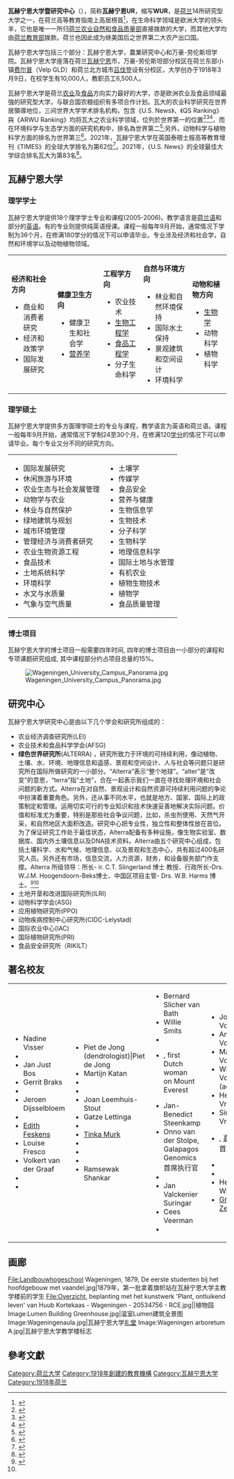 {{Infobox University
|name            =瓦赫宁恩大学<br>Wageningen University and Research Centre
|native_name     =Wageningen Universiteit en Researchcentrum
|image           =[[File:WUR_forum_building.JPG|250px]]
|motto           =To explore the potential of nature to improve the quality of life
|established     =1918
|type            =公立大学
|endowment       =
|staff           = 6500(包括185全职教授)
|president       =Prof. dr. Arthur Mol
|head_label      =执行董事会主席
|head       = Prof. dr. ir.  Louise Fresco
|students        =9426
|undergrad       =3813 
|postgrad        =3713
|doctoral        =1900
|profess         =202
|city            =[[瓦赫宁恩|瓦赫宁恩]]
|state           =
|country         =[[荷兰|荷兰]]
|campus          =
|free            =106(44%博士生)
|colours         =
|mascot          =
|nickname        =
|affiliations    =
|footnotes       =
|website         =[http://www.wageningenur.nl wageningenur.nl]
|coor            =
|logo            =
}}
'''瓦赫宁恩大学暨研究中心'''（{{lang-nl|Wageningen Universiteit en Research centrum}}），简称'''瓦赫宁恩UR'''，缩写'''WUR'''，是[[荷兰|荷兰]]14所研究型大学之一，在荷兰高等教育指南上高居榜首<ref>{{cite web|url=https://www.wur.nl/nl/Wageningen-University.htm|title=Universiteit|date=2017-09-28|website=WUR|access-date=2019-09-07|archive-date=2021-11-14|archive-url=https://web.archive.org/web/20211114102255/https://www.wur.nl/nl/wageningen-university.htm|dead-url=no}}</ref>，在生命科学领域是欧洲大学的领头羊，它也是唯一一所归[[荷兰农业自然和食品质量部|荷兰农业自然和食品质量部]]直接拨款的大学，而其他大学均由[[荷兰教育部|荷兰教育部]]拨款。荷兰也因此成为继美国后之世界第二大农产出口国。

瓦赫宁恩大学包括三个部分：瓦赫宁恩大学，農業研究中心和万豪-劳伦斯坦学院。瓦赫宁恩大学座落在荷兰[[瓦赫宁恩|瓦赫宁恩]]市，万豪-劳伦斯坦部分校区在荷兰东部小镇[[费尔普|费尔普]]（Velp GLD）和荷兰北方城市[[吕伐登|吕伐登]]设有分校区，大学创办于1918年3月9日，在校学生有10,000人，教职员工6,500人。

瓦赫宁恩大学是荷兰[[农业|农业]]及[[食品|食品]]方向实力最好的大学，亦是欧洲农业及食品领域最強的研究型大学，与联合国农粮组织有多项合作计划。瓦大的农业科学研究在世界居領導地位，三间世界大学学术排名机构，包含《U.S. News》、《QS Ranking》與《ARWU Ranking》均将瓦大之农业科学领域，位列於世界第一的位置<ref>{{cite web|url=http://www.usnews.com/education/best-global-universities/agricultural-sciences?int=994b08|title=U.S. News (Best Global Universities for Agricultural Sciences)|publisher=|access-date=2017-01-30|archive-date=2021-02-09|archive-url=https://web.archive.org/web/20210209033231/https://www.usnews.com/education/best-global-universities/agricultural-sciences?int=994b08|dead-url=no}}</ref><ref>{{cite web|url=https://www.topuniversities.com/university-rankings/university-subject-rankings/2018/agriculture-forestry|title=Agriculture & Forestry|date=2018-02-22|website=Top Universities|access-date=2018-10-24|archive-date=2020-12-08|archive-url=https://web.archive.org/web/20201208111425/https://www.topuniversities.com/university-rankings/university-subject-rankings/2018/agriculture-forestry|dead-url=no}}</ref><ref>{{Cite web |url=http://www.shanghairanking.com/Shanghairanking-Subject-Rankings/agricultural-sciences.html |title=ARWU Ranking (Academic Subjects 2018 - Agricultural Sciences) |access-date=2017-07-17 |archive-date=2021-01-28 |archive-url=https://web.archive.org/web/20210128164445/http://www.shanghairanking.com/Shanghairanking-Subject-Rankings/agricultural-sciences.html |dead-url=yes }}</ref>，而在环境科学与生态学方面的研究机构中，排名為世界第二<ref>{{cite web|url=https://www.usnews.com/education/best-global-universities/search?subject=environment-ecology&name=|title=U.S. News (Best Global Universities for Environment/Ecology)|publisher=}}</ref>;另外，动物科学与植物科学方面的排名为世界第三<ref>{{cite web|url=https://www.usnews.com/education/best-global-universities/search?subject=plant-animal-science&name=|title=U.S. News (Best Global Universities for Plant and Animal Science)|publisher=}}</ref>。2021年，瓦赫宁恩大学在英国泰晤士报高等教育增刊《TIMES》的全球大学排名为第62位<ref>{{Cite web |url=https://www.timeshighereducation.com/world-university-rankings/2021/world-ranking#!/page/0/length/25/locations/NL/sort_by/rank/sort_order/asc/cols/stats |title=The Times Higher Education World University Rankings 2021 |access-date=2020-11-26 |archive-date=2020-09-02 |archive-url=https://web.archive.org/web/20200902154147/https://www.timeshighereducation.com/world-university-rankings/2021/world-ranking#!/page/0/length/25/locations/NL/sort_by/rank/sort_order/asc/cols/stats |dead-url=no }}</ref>。2021年，《U.S. News》的全球最佳大学综合排名瓦大为第83名<ref>{{cite web|url=https://www.usnews.com/education/best-global-universities/search?region=&country=netherlands&subject=&name=|title=Best Global Universities Rankings|publisher=}}</ref>。

== 瓦赫宁恩大学 ==
=== 理学学士 ===
瓦赫宁恩大学提供18个理学学士专业和课程(2005-2006)。教学语言是[[荷兰语|荷兰语]]和部分的[[英语|英语]]。有的专业则提供纯英语授课。课程一般每年9月开始，通常情况下学制为36个月，在修满180学分的情况下可以申请毕业。专业涉及经济和社会学，自然和环境学以及动物植物领域。
{|
|-
| valign="top" |
'''经济和社会方向'''
* 商业和消费者研究
* 经济和政策学
* 国际发展研究
| valign="top" |
'''健康卫生方向'''
* 健康卫生和社会学
* [[营养学|营养学]]
| valign="top" |
'''工程学方向'''
* 农业技术
* [[生物工程学|生物工程学]]
* [[食品工程学|食品工程学]]
* 分子生命科学
| valign="top" |
'''自然与环境方向'''
* 林业和自然环境保持
* 国际水土保持
* 景观建筑和空间设计
* 环境科学
| valign="top" |
'''动物和植物方向'''
* [[生物学|生物学]]
* 动物科学
* 植物科学
|}
=== 理学硕士 ===
瓦赫宁恩大学提供多方面理学硕士的专业与课程，教学语言为英语和荷兰语。课程一般每年9月开始，通常情况下学制24至30个月，在修满120[[学分|学分]]的情况下可以申请毕业。每个专业又分不同的研究方向。

{|
|-
| valign="top" |
* 国际发展研究
* 休闲旅游与环境
* 农业生态与社会发展管理
* 动物学与农业
* 林业与自然保护
* 绿地建筑与规划
* 城市环境管理
* 管理经济与消费者研究
* 农业生物资源工程
* 食品技术
* 土地系统科学
* 环境科学
* 水文与水质量
* 气象与空气质量
| valign="top" |
* 土壤学
* 传媒学
* 食品安全
* 营养与健康
* 生物信息学
* 生物技术
* 分子科学
* 生物科学
* 地理信息科学
* 国际土地与水管理
* 有机农业
* 植物生物技术
* 植物学
* 食品质量管理
|}

=== 博士项目 ===
瓦赫宁恩大学的博士项目一般需要四年时间, 四年的博士项目由一小部分的课程和专项课题研究组成, 其中课程部分约占项目总量的15%。

[[Image:Wageningen_University_Campus_Panorama.jpg|thumb]]

== 研究中心 ==
瓦赫宁恩大学研究中心是由以下几个学会和研究所组成的：
* 农业经济调查研究所(LEI) 
* 农业技术和食品科学学会(AFSG)
* '''绿色世界研究所'''(ALTERRA) ，研究所致力于环境的可持续利用，像动植物、土壤、水、环境、地理信息和遥感、景观和空间设计、人与社会等问题只是研究所在国际所做研究的一小部分。“Alterra”表示“整个地球”。“alter”是“改变”的意思，“terra”指“土地”，合在一起表示我们一直在寻找处理环境和社会问题的新方式。Alterra在对自然、景观设计和自然资源可持续利用问题的争论中扮演着重要角色。另外，还从事不同水平，也就是地方、国家、国际上的政策制定和管理。运用切实可行的专业知识和技术快速妥善地解决实际问题。价值和标准尤为重要，特别是那些社会争议问题，比如，杀虫剂使用、天然气开采，和自然地区大面积改造。研究中心把专业性，独立性和整体性放在首位。为了保证研究工作处于最佳状态，Alterra配备有多种设施，像生物实验室、数据库、国内外土壤信息以及DNA技术资料。Alterra由五个研究中心组成，包括土壤科学、水和气候、地理信息、以及景观和生态中心，共有超过400名研究人员。另外还有市场，信息交流，人力资源，财务，和设备服务部门作支撑。Alterra 所级领导：所长- ir. C.T. Slingerland 博士 教授、行政所长-Drs. W.J.M. Hoogendoorn-Beks博士、中国区项目主管- Drs. W.B. Harms 博士。<ref name="#1">{{cite web|url=https://www.wur.nl/nl/Onderzoek-Resultaten/Onderzoeksinstituten/Environmental-Research.htm|title=Wageningen Environmental Research|date=2017-05-09|website=WUR|access-date=2019-09-07|archive-date=2021-04-22|archive-url=https://web.archive.org/web/20210422054246/https://www.wur.nl/nl/Onderzoek-Resultaten/Onderzoeksinstituten/Environmental-Research.htm|dead-url=no}}</ref><ref name="#1"/>
* 土地开垦和改进国际研究所(ILRI) 
* 动物科学学会(ASG)
* 应用植物研究所(PPO) 
* 动物疾病控制中心研究所(CIDC-Lelystad) 
* 国际农业中心(IAC) 
* 国际植物研究所(PRI)
* 食品安全研究所（RIKILT）

== 著名校友 ==
{|
|-
| valign="top" |

*Nadine Visser
*{{Ill|Reinier van den Berg|nl}}
*Jan Just Bos
*Gerrit Braks
*{{Ill|Staf Depla|nl}}
*Jeroen Dijsselbloem
*{{ill|Willem Hilbrand van Dobben|nl}}
*[[Edith_Feskens|Edith Feskens]]
*Louise Fresco
*Volkert van der Graaf
*{{Ill|Wilbert Hetterscheid|nl}}
*{{Ill|Gerrit Hiemstra|nl}}

| valign="top" |

*Piet de Jong (dendrologist)|Piet de Jong
*Martijn Katan
*{{Ill|Ruud Koopmans|nl}}
*{{Ill|Ferdinand Anton Langguth Oliviera|nl}}
*Joan Leemhuis-Stout
*Gatze Lettinga
*{{Ill|Helga van Leur|nl}}
*[[Tinka_Murk|Tinka Murk]]
*{{Ill|Jan Odink|nl}}
*{{Ill|Theo Quené|nl}}
*{{Ill|Rudy Rabbinge|nl}}
*Ramsewak Shankar

| valign="top" |

*Bernard Slicher van Bath
*Willie Smits
*{{Ill|Harry Snelders|nl}}
*{{Ill|Katja Staartjes|nl}}, first Dutch woman<br>on Mount Everest
*Jan-Benedict Steenkamp
*Onno van der Stolpe, Galapagos Genomics首席执行官
*{{Ill|Rob Urgert|nl}}
*Jan Valckenier Suringar
*Cees Veerman
*{{Ill|Louise Vet|nl}}

| valign="top" |

*Joris Voorhoeve
*Anne Vondeling
*Marijke Vos
*Willem de Vos (academic)
*Henk Vredeling
*Simon Vroemen
*{{Ill|Karel Vuursteen|nl}}, [[喜力|喜力]]啤酒首席执行官
*{{Ill|Clive West|nl}}
*{{Ill|Onno Wijnands|nl}}
*Hendrik de Wit
*[[Grietje_Zeeman|Grietje Zeeman]]
|}

== 画廊 ==
<gallery>
File:Landbouwhogeschool Wageningen, 1879, De eerste studenten bij het hoofdgebouw met vaandel.jpg|1879年，第一批拿着旗帜站在瓦赫宁恩大学主教学楼前的学生
File:Overzicht, beplanting met het kunstwerk 'Plant, ontluikend leven' van Huub Kortekaas - Wageningen - 20534756 - RCE.jpg|{{largethumb}}|植物园
Image:Lumen Building Greenhouse.jpg|温室Lumen建筑全景图
Image:Wageningenaula.jpg|瓦赫宁恩大学[[礼堂|礼堂]]
Image:Wageningen arboretum A.jpg|瓦赫宁恩大学教学楼标志
</gallery>
{{Commonscat|Wageningen University}}

== 參考文獻 ==
{{reflist}}

{{荷兰的大学}}

{{Authority control}}
[[Category:荷兰大学|Category:荷兰大学]]
[[Category:1918年創建的教育機構|Category:1918年創建的教育機構]]
[[Category:瓦赫宁恩大学|Category:瓦赫宁恩大学]]
[[Category:1918年荷兰|Category:1918年荷兰]]